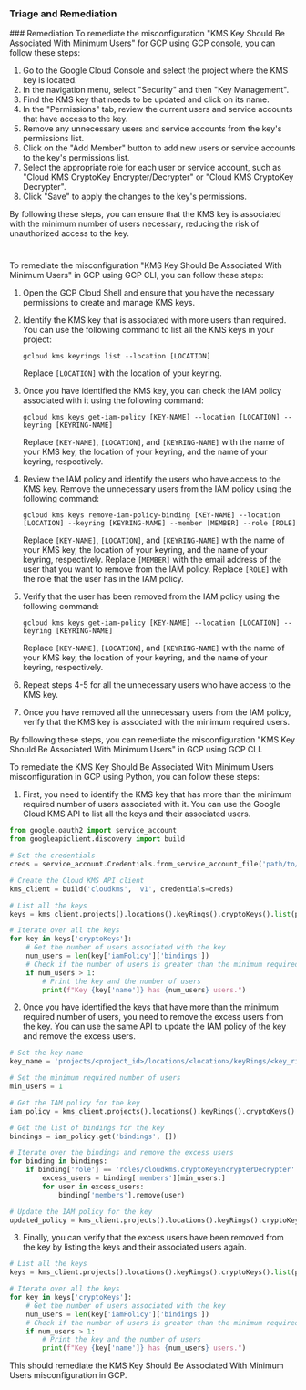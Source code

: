 
### Triage and Remediation
<Tabs>
<Tab title='Remediation'>
### Remediation

<AccordionGroup>
<Accordion title='Using Console' defaultOpen='true'>
To remediate the misconfiguration "KMS Key Should Be Associated With Minimum Users" for GCP using GCP console, you can follow these steps:

1. Go to the Google Cloud Console and select the project where the KMS key is located.
2. In the navigation menu, select "Security" and then "Key Management".
3. Find the KMS key that needs to be updated and click on its name.
4. In the "Permissions" tab, review the current users and service accounts that have access to the key.
5. Remove any unnecessary users and service accounts from the key's permissions list.
6. Click on the "Add Member" button to add new users or service accounts to the key's permissions list.
7. Select the appropriate role for each user or service account, such as "Cloud KMS CryptoKey Encrypter/Decrypter" or "Cloud KMS CryptoKey Decrypter".
8. Click "Save" to apply the changes to the key's permissions.

By following these steps, you can ensure that the KMS key is associated with the minimum number of users necessary, reducing the risk of unauthorized access to the key.

#
</Accordion>

<Accordion title='Using CLI'>
To remediate the misconfiguration "KMS Key Should Be Associated With Minimum Users" in GCP using GCP CLI, you can follow these steps:

1. Open the GCP Cloud Shell and ensure that you have the necessary permissions to create and manage KMS keys.

2. Identify the KMS key that is associated with more users than required. You can use the following command to list all the KMS keys in your project:

   ```
   gcloud kms keyrings list --location [LOCATION]
   ```

   Replace `[LOCATION]` with the location of your keyring.

3. Once you have identified the KMS key, you can check the IAM policy associated with it using the following command:

   ```
   gcloud kms keys get-iam-policy [KEY-NAME] --location [LOCATION] --keyring [KEYRING-NAME]
   ```

   Replace `[KEY-NAME]`, `[LOCATION]`, and `[KEYRING-NAME]` with the name of your KMS key, the location of your keyring, and the name of your keyring, respectively.

4. Review the IAM policy and identify the users who have access to the KMS key. Remove the unnecessary users from the IAM policy using the following command:

   ```
   gcloud kms keys remove-iam-policy-binding [KEY-NAME] --location [LOCATION] --keyring [KEYRING-NAME] --member [MEMBER] --role [ROLE]
   ```

   Replace `[KEY-NAME]`, `[LOCATION]`, and `[KEYRING-NAME]` with the name of your KMS key, the location of your keyring, and the name of your keyring, respectively. Replace `[MEMBER]` with the email address of the user that you want to remove from the IAM policy. Replace `[ROLE]` with the role that the user has in the IAM policy.

5. Verify that the user has been removed from the IAM policy using the following command:

   ```
   gcloud kms keys get-iam-policy [KEY-NAME] --location [LOCATION] --keyring [KEYRING-NAME]
   ```

   Replace `[KEY-NAME]`, `[LOCATION]`, and `[KEYRING-NAME]` with the name of your KMS key, the location of your keyring, and the name of your keyring, respectively.

6. Repeat steps 4-5 for all the unnecessary users who have access to the KMS key.

7. Once you have removed all the unnecessary users from the IAM policy, verify that the KMS key is associated with the minimum required users.

By following these steps, you can remediate the misconfiguration "KMS Key Should Be Associated With Minimum Users" in GCP using GCP CLI.
</Accordion>

<Accordion title='Using Python'>
To remediate the KMS Key Should Be Associated With Minimum Users misconfiguration in GCP using Python, you can follow these steps:

1. First, you need to identify the KMS key that has more than the minimum required number of users associated with it. You can use the Google Cloud KMS API to list all the keys and their associated users.

```python
from google.oauth2 import service_account
from googleapiclient.discovery import build

# Set the credentials
creds = service_account.Credentials.from_service_account_file('path/to/key.json')

# Create the Cloud KMS API client
kms_client = build('cloudkms', 'v1', credentials=creds)

# List all the keys
keys = kms_client.projects().locations().keyRings().cryptoKeys().list(parent='projects/<project_id>/locations/<location>/keyRings/<key_ring_id>').execute()

# Iterate over all the keys
for key in keys['cryptoKeys']:
    # Get the number of users associated with the key
    num_users = len(key['iamPolicy']['bindings'])
    # Check if the number of users is greater than the minimum required
    if num_users > 1:
        # Print the key and the number of users
        print(f"Key {key['name']} has {num_users} users.")
```

2. Once you have identified the keys that have more than the minimum required number of users, you need to remove the excess users from the key. You can use the same API to update the IAM policy of the key and remove the excess users.

```python
# Set the key name
key_name = 'projects/<project_id>/locations/<location>/keyRings/<key_ring_id>/cryptoKeys/<key_id>'

# Set the minimum required number of users
min_users = 1

# Get the IAM policy for the key
iam_policy = kms_client.projects().locations().keyRings().cryptoKeys().getIamPolicy(resource=key_name).execute()

# Get the list of bindings for the key
bindings = iam_policy.get('bindings', [])

# Iterate over the bindings and remove the excess users
for binding in bindings:
    if binding['role'] == 'roles/cloudkms.cryptoKeyEncrypterDecrypter' and len(binding['members']) > min_users:
        excess_users = binding['members'][min_users:]
        for user in excess_users:
            binding['members'].remove(user)

# Update the IAM policy for the key
updated_policy = kms_client.projects().locations().keyRings().cryptoKeys().setIamPolicy(resource=key_name, body={'policy': iam_policy}).execute()
```

3. Finally, you can verify that the excess users have been removed from the key by listing the keys and their associated users again.

```python
# List all the keys
keys = kms_client.projects().locations().keyRings().cryptoKeys().list(parent='projects/<project_id>/locations/<location>/keyRings/<key_ring_id>').execute()

# Iterate over all the keys
for key in keys['cryptoKeys']:
    # Get the number of users associated with the key
    num_users = len(key['iamPolicy']['bindings'])
    # Check if the number of users is greater than the minimum required
    if num_users > 1:
        # Print the key and the number of users
        print(f"Key {key['name']} has {num_users} users.")
```

This should remediate the KMS Key Should Be Associated With Minimum Users misconfiguration in GCP.
</Accordion>

</AccordionGroup>
</Tab>
</Tabs>
